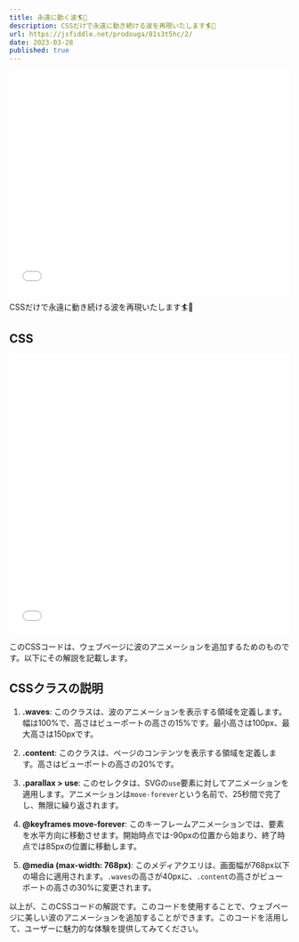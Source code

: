 ```yaml
---
title: 永遠に動く波🏄🌊
description: CSSだけで永遠に動き続ける波を再現いたします🏄🌊
url: https://jsfiddle.net/prodouga/81s3t5hc/2/
date: 2023-03-28
published: true
---
```


<iframe width="100%" height="400" src="//jsfiddle.net/prodouga/81s3t5hc/2/embedded/result/" allowfullscreen="allowfullscreen" allowpaymentrequest frameborder="0"></iframe>

CSSだけで永遠に動き続ける波を再現いたします🏄🌊

## CSS

<iframe width="100%" height="500" src="//jsfiddle.net/prodouga/81s3t5hc/2/embedded/css/dark/" allowfullscreen="allowfullscreen" allowpaymentrequest frameborder="0"></iframe>


このCSSコードは、ウェブページに波のアニメーションを追加するためのものです。以下にその解説を記載します。

## CSSクラスの説明

1. **.waves**: このクラスは、波のアニメーションを表示する領域を定義します。幅は100%で、高さはビューポートの高さの15%です。最小高さは100px、最大高さは150pxです。

2. **.content**: このクラスは、ページのコンテンツを表示する領域を定義します。高さはビューポートの高さの20%です。

3. **.parallax > use**: このセレクタは、SVGの`use`要素に対してアニメーションを適用します。アニメーションは`move-forever`という名前で、25秒間で完了し、無限に繰り返されます。

4. **@keyframes move-forever**: このキーフレームアニメーションでは、要素を水平方向に移動させます。開始時点では-90pxの位置から始まり、終了時点では85pxの位置に移動します。

5. **@media (max-width: 768px)**: このメディアクエリは、画面幅が768px以下の場合に適用されます。`.waves`の高さが40pxに、`.content`の高さがビューポートの高さの30%に変更されます。

以上が、このCSSコードの解説です。このコードを使用することで、ウェブページに美しい波のアニメーションを追加することができます。このコードを活用して、ユーザーに魅力的な体験を提供してみてください。